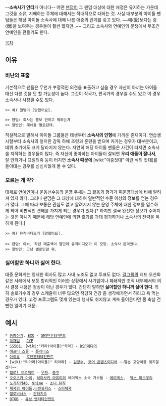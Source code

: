 --'''소속사가 안티'''가 아니다-- 어떤 [[팬덤]]이 그 팬덤 대상에 대한 애정은 유지하는 가운데 그것을 소유, 지배하는 주체에 대해서는 적대적으로 대하는 것. 사실 대부분의 아이돌 팬덤들은 해당 아이돌 소속사에 대해 나름 애증의 관계를 갖고 있다. ~~애(愛)보다는 증(憎)을 보여주는 경우들이 훨씬 많지만..~~ 그리고 소속사와 연예인의 분쟁에서 무조건 연예인을 편들기도 한다.

[[목차]]
== 이유 ==
=== 비난의 표출 ===
기본적으로 팬들은 무언가 부정적인 의견을 표출하고 싶을 경우 자신이 아끼는 아이돌 대신 다른 것을 탓 할 가능성이 높다. 그것이 작곡가, 편곡가의 경우일 수도 있고 이 경우 소속사나 사장일 수도 있다.

 >> 예) 앨범이 [망했어요].

 >> 팬덤: 회사는 홍보 안하고 뭐하는겨
 >> 일반인: 걔네들 별로던데.

직설적으로 말해서 아이돌 그룹들은 태생부터 '''소속사의 인형'''에 가까운 존재이다. 연습생 시절부터 소속사의 철저한 감독 하에 조련과 훈련을 받으며 커가는 경우가 대부분이고, 데뷔 초기에도 크게 달라지지 않는다. 자연히 해당 아이돌 팬들은 사건이 터지면 소속사를 지적하는 경우들이 많다. 즉 자신이 좋아하는 아이돌이 잘되면 '''우리 애들이 잘나서''', 잘 안되거나 표절의혹 등이 터지면 '''소속사 때문에''' [wiki:"이중잣대" 이런 식의 잣대]를 들이대는 경우를 심심치않게 볼 수 있다.

=== 모르는 게 약? ===
대체로 [[연예인]]이나 운동선수등의 운영 주체는 그 활동과 평가가 피운영대상에 비해 알려져 있지 않다. 그러나 팬덤은 그 대상에 대하여 일반적인 수준 이상의 정보를 얻는 경우가 많다. 그에 따라 보통은 관심도 없고 알려지지 않는 운영 주체에 대한 정보를 입수하게 되어 비판적인 견해를 가지게 되는 경우가 있다.[* 하지만 결국 완전한 정보가 주어지는 것은 아니기 때문에 해당 연예인에 의한 효과를 과대 평가하거나 소속사의 전략을 욕 하게 된다.]
 
 >> 예) 뮤직비디오가 [망했어요].
 
 >> 팬덤: 아놔, 작년 매출액이 얼만데 뮤직비디오가 이 모양. 소속사 돈먹었냐.
 >> 일반인: 그냥 별로인걸 뭐.

=== '''싫어할만 하니까 싫어 한다.''' ===
대중 문화계는 영세한 회사도 많고 사내 노조도 없고 투표도 없다. [[걸그룹]]의 레드 오션화 같은 사례에서 보듯 합리적인 이러한 상황에서 사기업이나 폐쇄적인 조직 내부에서의 의사 결정 내용은 정상이 아닌 경우가 많다. 간단히 말하면 '''싫어할만 하니까 싫어 한다.''' 특히 솔로가수의 경우 스케쥴이 너무 많으면 적당히 건강 좀 생각해가면서 하라고 욕 먹는 경우가 있다. 고정 프로그램도 몇개 있는데 행사도 쉬지않고 계속 들어온다면 몸 축날 건 뻔한 일이기 때문.

== 예시 ==
 * [[동방신기]], [[EXO]] - [[SM엔터테인먼트]] 
 * [[박재범]] - [[JYP]]
 * [[SS501]], [wiki:"카라(아이돌)"카라] - [[DSP미디어]]
 * [[애프터 스쿨]] - [[플레디스]]
 * [[아이유]] - [[로엔엔터테인먼트]]
 * [wiki:"티아라(아이돌)" 티아라] - [[김광수]], [[코어 콘텐츠미디어]] ~~일본 고양이를 잊지않겠다~~
 * [[헬로! 프로젝트]] - [[우파]], [[층쿠]]
 * [[오오츠카 아이]], [[하마사키 아유미]]외 에이벡스 소속 가수들 - [[에이벡스]],  [[맥스 마츠우라]]
 * [[노기자카46]], [[9nine]] - [[소니 뮤직]]
 * [[제국의 아이들]],[[나인뮤지스]] - [[스타제국]]
 * [[헬로비너스]] - [[판타지오]]
 * [[BTOB]] - [[큐브 엔터테인먼트]]
